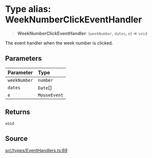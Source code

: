 # Type alias: WeekNumberClickEventHandler

> **WeekNumberClickEventHandler**: (`weekNumber`, `dates`, `e`) => `void`

The event handler when the week number is clicked.

## Parameters

| Parameter | Type |
| :------ | :------ |
| `weekNumber` | `number` |
| `dates` | `Date`[] |
| `e` | `MouseEvent` |

## Returns

`void`

## Source

[src/types/EventHandlers.ts:89](https://github.com/gpbl/react-day-picker/blob/86f49ff11/src/types/EventHandlers.ts#L89)
